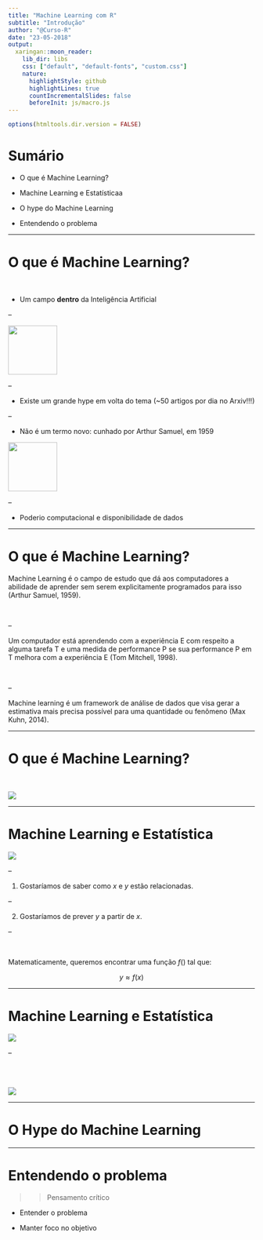 ```yaml
---
title: "Machine Learning com R"
subtitle: "Introdução"
author: "@Curso-R"
date: "23-05-2018"
output:
  xaringan::moon_reader:
    lib_dir: libs
    css: ["default", "default-fonts", "custom.css"]
    nature:
      highlightStyle: github
      highlightLines: true
      countIncrementalSlides: false
      beforeInit: js/macro.js
---
```


```r
options(htmltools.dir.version = FALSE)
```

# Sumário

- O que é Machine Learning?

- Machine Learning e Estatísticaa

- O hype do Machine Learning

- Entendendo o problema

---

# O que é Machine Learning?

<br>

- Um campo **dentro** da Inteligência Artificial

--

<img src="img/marvin.png" class="cantodireito" width=100>

--

- Existe um grande hype em volta do tema (~50 artigos por dia no Arxiv!!!)

--

- Não é um termo novo: cunhado por Arthur Samuel, em 1959

<img src="img/arthur-sam.png" class="center2" width=100>

--

- Poderio computacional e disponibilidade de dados

---

# O que é Machine Learning?

Machine Learning é o campo de estudo que dá aos computadores a abilidade de 
aprender sem serem explicitamente programados para isso (Arthur Samuel, 1959).

<br>

--

Um computador está aprendendo com a experiência E com respeito a alguma tarefa T e uma medida de performance P se sua performance P em T melhora com a experiência E (Tom Mitchell, 1998).

<br>

--

Machine learning é um framework de análise de dados que visa gerar a estimativa mais precisa possível para uma quantidade ou fenômeno (Max Kuhn, 2014).

---

# O que é Machine Learning?

<br>

<img src = "img/nazare.jpg" class = "centerFig">

---

# Machine Learning e Estatística

<img src = "img/box.png" class = "center2">

--

1) Gostaríamos de saber como $x$ e $y$ estão relacionadas.

--

2) Gostaríamos de prever $y$ a partir de $x$.

--

<br>

Matematicamente, queremos encontrar uma função $f()$ tal que:

$$
y \approx f(x)
$$

---

# Machine Learning e Estatística

 <img src="img/box-data-models.png" style="display: block; margin-left: auto; margin-right: auto;"> 
 
--

<br>
<br>
 
  <img src="img/box-algorithmic-models.png" style="display: block; margin-left: auto; margin-right: auto;"> 
  
---

# O Hype do Machine Learning


---

# Entendendo o problema

>> Pensamento crítico

- Entender o problema

- Manter foco no objetivo

